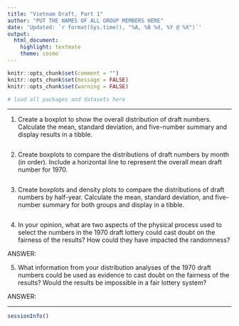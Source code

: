 ```yaml
---
title: "Vietnam Draft, Part 1"
author: "PUT THE NAMES OF ALL GROUP MEMBERS HERE"
date: 'Updated: `r format(Sys.time(), "%A, %B %d, %Y @ %X")`'
output: 
  html_document: 
    highlight: textmate
    theme: cosmo
---
```


```r
knitr::opts_chunk$set(comment = "")
knitr::opts_chunk$set(message = FALSE)
knitr::opts_chunk$set(warning = FALSE)
```

```r
# load all packages and datasets here

```

<hr>

1) Create a boxplot to show the overall distribution of draft numbers. Calculate the mean, standard deviation, and five-number summary and display results in a tibble.

```r

```


2) Create boxplots to compare the distributions of draft numbers by month (in order). Include a horizontal line to represent the overall mean draft number for 1970. 

```r

```


3) Create boxplots and density plots to compare the distributions of draft numbers by half-year. Calculate the mean, standard deviation, and five-number summary for both groups and display in a tibble.

```r

```


4) In your opinion, what are two aspects of the physical process used to select the numbers in the 1970 draft lottery could cast doubt on the fairness of the results? How could they have impacted the randomness?

ANSWER:


5) What information from your distribution analyses of the 1970 draft numbers could be used as evidence to cast doubt on the fairness of the results? Would the results be impossible in a fair lottery system?

ANSWER: 


<hr>

```r
sessionInfo()
```
